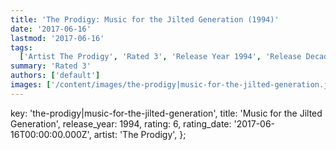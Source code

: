 ```yaml
---
title: 'The Prodigy: Music for the Jilted Generation (1994)'
date: '2017-06-16'
lastmod: '2017-06-16'
tags:
  ['Artist The Prodigy', 'Rated 3', 'Release Year 1994', 'Release Decade 1990']
summary: 'Rated 3'
authors: ['default']
images: ['/content/images/the-prodigy|music-for-the-jilted-generation.jpg']
---
```


  key: 'the-prodigy|music-for-the-jilted-generation',
  title: 'Music for the Jilted Generation',
  release_year: 1994,
  rating: 6,
  rating_date: '2017-06-16T00:00:00.000Z',
  artist: 'The Prodigy',
};

<MusicRating data={data} />
